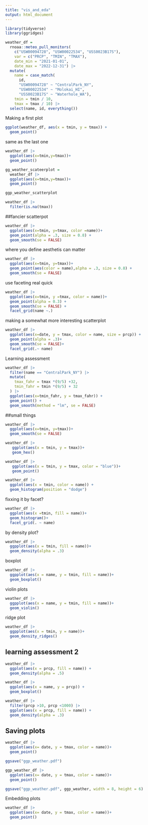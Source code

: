 ```yaml
---
title: "vis_and_eda"
output: html_document
---
```

```r
library(tidyverse)
library(ggridges)
```

```r
weather_df = 
  rnoaa::meteo_pull_monitors(
    c("USW00094728", "USW00022534", "USS0023B17S"),
    var = c("PRCP", "TMIN", "TMAX"), 
    date_min = "2021-01-01",
    date_max = "2022-12-31") |>
  mutate(
    name = case_match(
      id, 
      "USW00094728" ~ "CentralPark_NY", 
      "USW00022534" ~ "Molokai_HI",
      "USS0023B17S" ~ "Waterhole_WA"),
    tmin = tmin / 10,
    tmax = tmax / 10) |>
  select(name, id, everything())
```

Making a first plot
```r
ggplot(weather_df, aes(x = tmin, y = tmax)) +
  geom_point()

```

same as the last one
```r
weather_df |>
  ggplot(aes(x=tmin,y=tmax))+
  geom_point()
```

```r
gg_weather_scateerplot = 
  weather_df |>
  ggplot(aes(x=tmin,y=tmax))+
  geom_point()

ggp_weather_scatterplot
```

```r
weather_df |>
  filter(is.na(tmax))
```

##fancier scatterpot
```r
weather_df |>
  ggplot(aes(x=tmin, y=tmax, color =name))+
  geom_point(alpha = .3, size = 0.8) +
  geom_smooth(se = FALSE)
```


where you define aesthetis can matter
```r
weather_df |>
  ggplot(aes(x=tmin, y=tmax))+
  geom_point(aes(color = name),alpha = .3, size = 0.8) +
  geom_smooth(se = FALSE)

```

use faceting real quick
```r
weather_df |>
  ggplot(aes(x=tmin, y =tmax, color = name))+
  geom_point(alpha = 0.3) +
  geom_smooth(se = FALSE) +
  facet_grid(name ~.)
```


making a somewhat more interesting scatterplot
```r
weather_df |>
  ggplot(aes(x=date, y = tmax, color = name, size = prcp)) +
  geom_point(alpha = .3)+
  geom_smooth(se = FALSE)+
  facet_grid(.~ name)

```

Learning assessment
```r
weather_df |>
  filter(name == "CentralPark_NY") |>
  mutate(
    tmax_fahr = tmax *(9/5) +32,
    tmin_fahr = tmin *(9/5) + 32
  ) |>
  ggplot(aes(x=tmin_fahr, y = tmax_fahr)) + 
  geom_point() +
  geom_smooth(method = "lm", se = FALSE)

```


##small things 
```r
weather_df |>
  ggplot(aes(x=tmin, y=tmax))+
  geom_smooth(se = FALSE)
```

```r
weather_df |>
   ggplot(aes(x = tmin, y = tmax))+
   geom_hex()
```

```r
weather_df |>
   ggplot(aes(x = tmin, y = tmax, color = "blue"))+
   geom_point()
```


```r
weather_df |>
  ggplot(aes(x = tmin, color = name)) +
  geom_histogram(position = "dodge")

```


fixxing it by facet?
```r
weather_df |>
  ggplot(aes(x =tmin, fill = name))+
  geom_histogram()+
  facet_grid(. ~ name)

```

by density plot?
```r
weather_df |>
  ggpplot(aes(x = tmin, fill = name))+
  geom_density(alpha = .3)

```


boxplot
```r
weather_df |>
  ggpplot(aes(x = name, y = tmin, fill = name))+
  geom_boxplot()
```

violin plots
```r
weather_df |>
  ggpplot(aes(x = name, y = tmin, fill = name))+
  geom_violin()


```


ridge plot
```r
weather_df |>
  ggpplot(aes(x = tmin, y = name))+
  geom_density_ridges()
```


## learning assessment 2
```r
weather_df |>
  ggplot(aes(x = prcp, fill = name)) + 
  geom_density(alpha = .5) 

weather_df |>
  ggplot(aes(x = name, y = prcp)) + 
  geom_boxplot()

weather_df |>
  filter(prcp >10, prcp <1000) |>
  ggplot(aes(x = prcp, fill = name)) + 
  geom_density(alpha = .3)
```


## Saving plots
```r
weather_df |>
  ggplot(aes(x= date, y = tmax, color = name))+
  geom_point()

ggsave("ggp_weather.pdf")

ggp_weather_df |>
  ggplot(aes(x= date, y = tmax, color = name))+
  geom_point()

ggsave("ggp_weather.pdf", ggp_weather, width = 8, height = 6)
```


Embedding plots
```r
weather_df |>
  ggplot(aes(x= date, y = tmax, color = name))+
  geom_point()


```